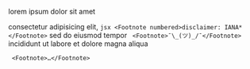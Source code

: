 lorem ipsum
dolor sit amet

consectetur adipisicing elit,
```jsx <Footnote numbered>disclaimer: IANA*</Footnote>```
sed do eiusmod tempor
``` <Footnote>¯\_(ツ)_/¯</Footnote>```
incididunt ut labore et dolore magna aliqua

``` <Footnote>…</Footnote>```
